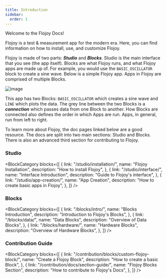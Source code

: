```yaml
---
title: Introduction
sidebar:
  order: 1
---
```


Welcome to the Flojoy Docs!

Flojoy is a test & measurement app for the modern era. Here, you can find information on how to install, use, and customize Flojoy.

Flojoy is made of two parts: ***Studio*** and ***Blocks***. Studio is the main interface that you see (the app itself). Blocks are what Flojoy runs, and what Flojoy apps are made up of. For example, you would use the `BASIC_OSCILLATOR` block to create a sine wave. Below is a simple Flojoy app. Apps in Flojoy are comprised of multiple Blocks.

![image](https://res.cloudinary.com/dhopxs1y3/image/upload/v1702315082/flojoy-docs/intro-and-guide/basic-app.png)

This app has two Blocks: `BASIC_OSCILLATOR` which creates a sine wave and `LINE` which plots the data. The grey line between the two Blocks is a ***connection*** which passes data from one Block to another. How Blocks are connected also defines the order in which Apps are run. Apps, in general, run from left to right.

To learn more about Flojoy, the doc pages linked below are a good resource. The docs are split into two main sections: Studio and Blocks. There is also an advanced third section for contributing to Flojoy.


### Studio

<BlockCategory
  blocks={[
    {
      link: "/studio/installation/",
      name: "Flojoy Installation",
      description: "How to install Flojoy",
    },
    {
      link: "/studio/interface/",
      name: "Interface Introduction",
      description: "Guide to Flojoy's interface",
    },
    {
      link: "/studio/app-creation/",
      name: "App Creation",
      description: "How to create basic apps in Flojoy",
    },
  ]}
/>

### Blocks

<BlockCategory
  blocks={[
    {
      link: "/blocks/intro/",
      name: "Blocks Introduction",
      description: "Introduction to Flojoy's Blocks",
    },
    {
      link: "/blocks/data/",
      name: "Data Blocks",
      description: "Overview of Data Blocks",
    },
    {
      link: "/blocks/hardware/",
      name: "Hardware Blocks",
      description: "Overview of Hardware Blocks",
    },
  ]}
/>

### Contribution Guide

<BlockCategory
  blocks={[
    {
      link: "/contribution/blocks/custom-flojoy-block/",
      name: "Create a Flojoy Block",
      description: "How to create a basic Block",
    },
    {
      link: "/contribution/docs/section-guide/",
      name: "Flojoy Blocks Section",
      description: "How to contribute to Flojoy's Docs",
    },
  ]}
/>